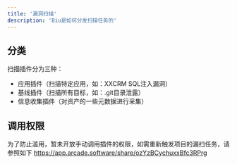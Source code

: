 ```yaml
---
title: '漏洞扫描'
description: 'Biu是如何分发扫描任务的'
---
```


## 分类

扫描插件分为三种：
 - 应用插件（扫描特定应用，如：XXCRM SQL注入漏洞）
 - 基线插件（扫描所有目标，如：.git目录泄露）
 - 信息收集插件（对资产的一些元数据进行采集）

## 调用权限 
为了防止滥用，暂未开放手动调用插件的权限，如需重新触发项目的漏扫任务，请参照如下
https://app.arcade.software/share/ozYzBCychuxxBfc3RPrg
